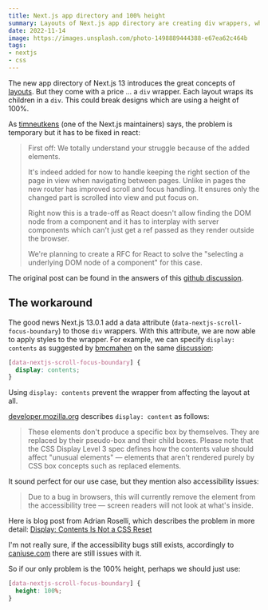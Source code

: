```yaml
---
title: Next.js app directory and 100% height
summary: Layouts of Next.js app directory are creating div wrappers, which could break designs
date: 2022-11-14
image: https://images.unsplash.com/photo-1498889444388-e67ea62c464b
tags:
- nextjs
- css
---
```


The new app directory of Next.js 13 introduces the great concepts of [layouts](https://beta.nextjs.org/docs/routing/pages-and-layouts#layouts).
But they come with a price ... a `div` wrapper.
Each layout wraps its children in a `div`.
This could break designs which are using a height of 100%.

As [timneutkens](https://github.com/timneutkens) (one of the Next.js maintainers) says,
the problem is temporary but it has to be fixed in react:

> First off: We totally understand your struggle because of the added elements.
>
> It's indeed added for now to handle keeping the right section of the page in view when navigating between pages.
> Unlike in pages the new router has improved scroll and focus handling.
> It ensures only the changed part is scrolled into view and put focus on.
>
> Right now this is a trade-off as React doesn't allow finding the DOM node from a component and
> it has to interplay with server components which can't just get a ref passed as they render outside the browser.
>
> We're planning to create a RFC for React to solve the "selecting a underlying DOM node of a component" for this case.

The original post can be found in the answers of this [github discussion](https://github.com/vercel/next.js/discussions/41745#discussioncomment-3964086).

## The workaround

The good news Next.js 13.0.1 add a data attribute (`data-nextjs-scroll-focus-boundary`) to those `div` wrappers.
With this attribute, we are now able to apply styles to the wrapper.
For example, we can specify `display: contents` as suggested by [bmcmahen](https://github.com/bmcmahen) on the same [discussion](https://github.com/vercel/next.js/discussions/41745#discussioncomment-3964086):

```css
[data-nextjs-scroll-focus-boundary] {
  display: contents;
}
```

Using `display: contents` prevent the wrapper from affecting the layout at all.

[developer.mozilla.org](https://developer.mozilla.org/en-US/docs/Web/CSS/display) describes `display: content` as follows:

> These elements don't produce a specific box by themselves.
> They are replaced by their pseudo-box and their child boxes.
> Please note that the CSS Display Level 3 spec defines how the contents value should affect "unusual elements" — elements that aren't rendered purely by CSS box concepts such as replaced elements.

It sound perfect for our use case, but they mention also accessibility issues:

> Due to a bug in browsers, this will currently remove the element from the accessibility tree — screen readers will not look at what's inside.

Here is blog post from Adrian Roselli, which describes the problem in more detail: [Display: Contents Is Not a CSS Reset](https://adrianroselli.com/2018/05/display-contents-is-not-a-css-reset.html)

I'm not really sure, if the accessibility bugs still exists, accordingly to [caniuse.com](https://caniuse.com/css-display-contents) there are still issues with it.

So if our only problem is the 100% height, perhaps we should just use:

```css
[data-nextjs-scroll-focus-boundary] {
  height: 100%;
}
```
